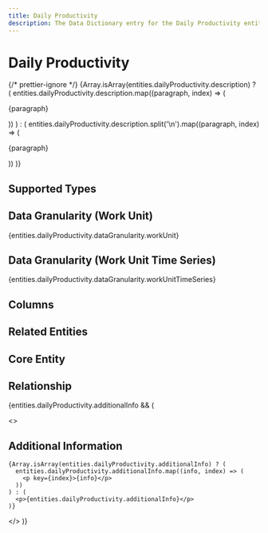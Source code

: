 ```yaml
---
title: Daily Productivity
description: The Data Dictionary entry for the Daily Productivity entity
---
```



# Daily Productivity

{/* prettier-ignore */}
{Array.isArray(entities.dailyProductivity.description) ? (
  entities.dailyProductivity.description.map((paragraph, index) => (
    <p key={index}>{paragraph}</p>
))
) : (
entities.dailyProductivity.description.split('\n').map((paragraph, index) => (

<p key={index}>{paragraph}</p>
)) )}

## Supported Types

<SupportedTypesTable supportedTypes={entities.dailyProductivity.supportedTypes} />

## Data Granularity (Work Unit)

{entities.dailyProductivity.dataGranularity.workUnit}

## Data Granularity (Work Unit Time Series)

{entities.dailyProductivity.dataGranularity.workUnitTimeSeries}

## Columns

<ColumnsTable columns={entities.dailyProductivity.columns} />

## Related Entities

<RelatedEntitiesList relatedEntities={entities.dailyProductivity.relatedEntities} />

## Core Entity

<CoreEntityTable coreEntities={entities.dailyProductivity.coreEntity} />

## Relationship

<RelationshipTable
  relationship={entities.dailyProductivity.relationship}
/>

{entities.dailyProductivity.additionalInfo && (

  <>
    <h2>Additional Information</h2>

    {Array.isArray(entities.dailyProductivity.additionalInfo) ? (
      entities.dailyProductivity.additionalInfo.map((info, index) => (
        <p key={index}>{info}</p>
      ))
    ) : (
      <p>{entities.dailyProductivity.additionalInfo}</p>
    )}

  </>
)}
